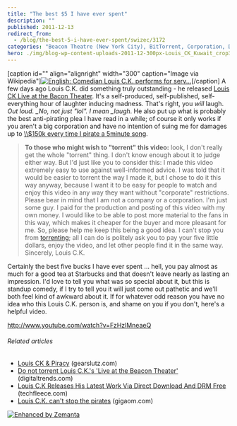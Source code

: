 ```yaml
---
title: "The best $5 I have ever spent"
description: ""
published: 2011-12-13
redirect_from:
  - /blog/the-best-5-i-have-ever-spent/swizec/3172
categories: "Beacon Theatre (New York City), BitTorrent, Corporation, Digital rights management, DRM, Louis CK, Uncategorized, video"
hero: ./img/blog-wp-content-uploads-2011-12-300px-Louis_CK_Kuwait_crop3.jpg
---
```


\[caption id="" align="alignright" width="300" caption="Image via Wikipedia"][![English: Comedian Louis C.K. performs for serv...](./img/blog-wp-content-uploads-2011-12-300px-Louis_CK_Kuwait_crop3.jpg "English: Comedian Louis C.K. performs for serv...")](http://commons.wikipedia.org/wiki/File:Louis_CK_Kuwait_crop.jpg)\[/caption] A few days ago Louis C.K. did something truly outstanding - he released [Louis CK Live at the Bacon Theater](https://buy.louisck.net/). It's a self-produced, self-published, self-everything hour of laughter inducing madness. That's right, you _will_ laugh. _Out loud. \_No, not just "lol". I mean \_laugh_. He also put up what is probably the best anti-pirating plea I have read in a while; of course it only works if you aren't a big corporation and have no intention of suing me for damages up to [\\\\\$150k every time I pirate a 5minute song](http://en.wikipedia.org/wiki/Recording_Industry_Association_of_America#Selection_of_defendants).

> **To those who might wish to "torrent" this video:** look, I don't really get the whole "torrent" thing. I don't know enough about it to judge either way. But I'd just like you to consider this: I made this video extremely easy to use against well-informed advice. I was told that it would be easier to torrent the way I made it, but I chose to do it this way anyway, because I want it to be easy for people to watch and enjoy this video in any way they want without "corporate" restrictions. Please bear in mind that I am not a company or a corporation. I'm just some guy. I paid for the production and posting of this video with my own money. I would like to be able to post more material to the fans in this way, which makes it cheaper for the buyer and more pleasant for me. So, please help me keep this being a good idea. I can't stop you from [torrenting](http://en.wikipedia.org/wiki/BitTorrent_%28protocol%29 "BitTorrent (protocol)"); all I can do is politely ask you to pay your five little dollars, enjoy the video, and let other people find it in the same way. Sincerely, Louis C.K.

Certainly the best five bucks I have ever spent ... hell, you pay almost as much for a good tea at Starbucks and that doesn't leave nearly as lasting an impression. I'd love to tell you what was so special about it, but this is standup comedy, if I try to tell you it will just come out pathetic and we'll both feel kind of awkward about it. If for whatever odd reason you have no idea who this Louis C.K. person is, and shame on you if you don't, here's a helpful video.

http://www.youtube.com/watch?v=FzHzlMneaeQ

###### Related articles

- [Louis CK & Piracy](http://www.gearslutz.com/board/piracy-discussions/676654-louis-ck-piracy.html) (gearslutz.com)
- [Do not torrent Louis C.K.'s 'Live at the Beacon Theater'](http://www.digitaltrends.com/movies/do-not-torrent-louis-c-k-s-live-at-the-beacon-theater/) (digitaltrends.com)
- [Louis C.K Releases His Latest Work Via Direct Download And DRM Free](http://techfleece.com/2011/12/11/louis-c-k-releases-his-latest-work-via-direct-download-and-drm-free/) (techfleece.com)
- [Louis C.K. can't stop the pirates](http://gigaom.com/video/louis-ck-pirate-bay/) (gigaom.com)

[![Enhanced by Zemanta](http://img.zemanta.com/zemified_e.png?x-id=b476eb30-e512-4f3d-91d2-a569b7bc53ef)](http://www.zemanta.com/ "Enhanced by Zemanta")
